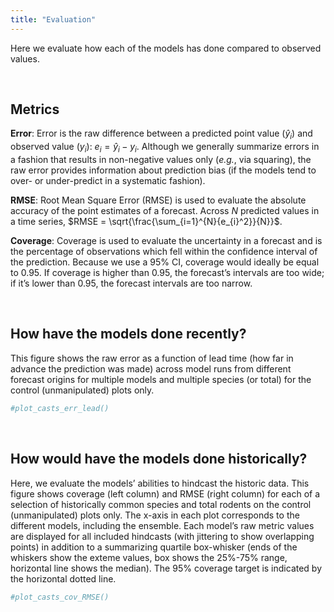 ```yaml
---
title: "Evaluation"
---
```

  
Here we evaluate how each of the models has done compared to observed values.

<br>

## Metrics
**Error**: Error is the raw difference between a predicted point value ($\hat{y}_{i}$) and observed value ($y_{i}$): $e_{i} = \hat{y}_{i} - y_{i}$. Although we generally summarize errors in a fashion that results in non-negative values only (*e.g.*, via squaring), the raw error provides information about prediction bias (if the models tend to over- or under-predict in a systematic fashion).

**RMSE**: Root Mean Square Error (RMSE) is used to evaluate the absolute accuracy of the point estimates of a forecast. Across $N$ predicted values in a time series, $RMSE = \sqrt{\frac{\sum_{i=1}^{N}{e_{i}^2}}{N}}$.  

**Coverage**: Coverage is used to evaluate the uncertainty in a forecast and is the percentage of observations which fell within the confidence interval of the prediction. Because we use a 95% CI, coverage would ideally be equal to 0.95. If coverage is higher than 0.95, the forecast's intervals are too wide; if it's lower than 0.95, the forecast intervals are too narrow.

<br> 

## How have the models done recently?

This figure shows the raw error as a function of lead time (how far in advance the prediction was made) across model runs from different forecast origins for multiple models and multiple species (or total) for the control (unmanipulated) plots only. 

```r
#plot_casts_err_lead()
```

<br>

## How would have the models done historically?

Here, we evaluate the models' abilities to hindcast the historic data. This figure shows coverage (left column) and RMSE (right column) for each of a selection of historically common species and total rodents on the control (unmanipulated) plots only. The x-axis in each plot corresponds to the different models, including the ensemble. Each model's raw metric values are displayed for all included hindcasts (with jittering to show overlapping points) in addition to a summarizing quartile box-whisker (ends of the whiskers show the exteme values, box shows the 25%-75% range, horizontal line shows the median). The 95% coverage target is indicated by the horizontal dotted line.

```r
#plot_casts_cov_RMSE()
```
